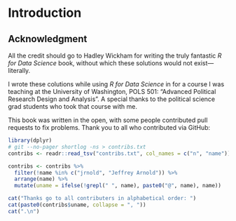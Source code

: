 # Introduction

## Acknowledgment

All the credit should go to Hadley Wickham for writing the truly fantastic *R for Data Science* book, 
without which these solutions would not exist---literally.

I wrote these colutions while using *R for Data Science* in for a course I was teaching at the University of Washington, POLS 501: "Advanced Political Research Design and Analysis".
A special thanks to the political science grad students who took that course with me.

This book was written in the open, with some people contributed pull requests to fix problems.
Thank you to all who contributed via GitHub:
```r
library(dplyr)
# git --no-pager shortlog -ns > contribs.txt
contribs <- readr::read_tsv("contribs.txt", col_names = c("n", "name"))

contribs <- contribs %>% 
  filter(!name %in% c("jrnold", "Jeffrey Arnold")) %>%
  arrange(name) %>% 
  mutate(uname = ifelse(!grepl(" ", name), paste0("@", name), name))

cat("Thanks go to all contributers in alphabetical order: ")
cat(paste0(contribs$uname, collapse = ", "))
cat(".\n")
```
